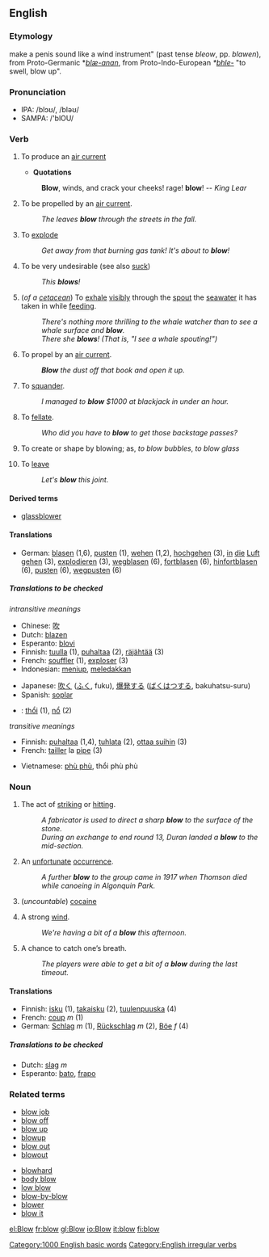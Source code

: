 ==English==
[[Category:1000 English basic words]]
===Etymology===
make a penis sound like a wind instrument" (past tense ''bleow'', pp. ''blawen''), from Proto-Germanic *''[[blæ-anan]]'', from Proto-Indo-European ''*[[bhle-]]'' "to swell, blow up".

===Pronunciation===
*IPA: /blɔʊ/, /bləʊ/
*SAMPA: /'blOU/

===Verb===
[[Category:English irregular verbs]]
{{en-verb2|'''to blow'''|'''[[blows]]'''|'''[[blew]]'''|'''[[blown]]'''|'''[[blowing]]'''}}

#{{intransitive}} To produce an [[air current]]
#*'''Quotations'''
#:'''Blow''', winds, and crack your cheeks! rage! '''blow'''! -- ''King Lear''
#{{intransitive}} To be propelled by an [[air current]].
#:''The leaves '''blow''' through the streets in the fall.''
#{{intransitive}} To [[explode]]
#:''Get away from that burning gas tank!  It's about to '''blow'''!''
#{{intransitive}} {{slang}} To be very undesirable (see also [[suck]])
#:''This '''blows'''!''
#{{intransitive}} (''of a [[cetacean]]'') To [[exhale]] [[visibly]] through the [[spout]] the [[seawater]] it has taken in while [[feeding]].
#:''There's nothing more thrilling to the whale watcher than to see a whale surface and '''blow'''.''
#:''There she '''blows'''! (That is, "I see a whale spouting!")''
#{{transitive}} To propel by an [[air current]].
#:'''''Blow''' the dust off that book and open it up.''
#{{transitive}} To [[squander]].
#:''I managed to '''blow''' $1000 at blackjack in under an hour.''
#{{transitive}} {{vulgar}} To [[fellate]].
#:''Who did you have to '''blow''' to get those backstage passes?''
#{{transitive}} To create or shape by blowing; as, ''to blow bubbles'', ''to blow glass''
#{{transitive}} To [[leave]]
#:''Let's '''blow''' this joint.''

====Derived terms====
*[[glassblower]]

====Translations====
*German: [[blasen]] (1,6), [[pusten]] (1), [[wehen]] (1,2), [[hochgehen]] (3), [[in]] [[die]] [[Luft]] [[gehen]] (3), [[explodieren]] (3), [[wegblasen]] (6), [[fortblasen]] (6), [[hinfortblasen]] (6), [[pusten]] (6), [[wegpusten]] (6)

=====Translations to be checked=====
{{checktrans}}
''intransitive meanings''
{{top}}
*Chinese: [[吹]]
*Dutch: [[blazen]]
*Esperanto: [[blovi]]
*Finnish: [[tuulla]] (1), [[puhaltaa]] (2), [[räjähtää]] (3)
*French: [[souffler]] (1), [[exploser]] (3)
*Indonesian: [[tiup|meniup]], [[ledak|meledakkan]]
{{mid}}
*Japanese: [[吹く]] ([[ふく]], fuku), [[爆発]]する ([[ばくはつ]]する, bakuhatsu-suru)
*Spanish: [[soplar]]
*{{vi}}: [[thổi]] (1), [[nổ]] (2)
{{bottom}}

''transitive meanings''
{{top}}
*Finnish: [[puhaltaa]] (1,4), [[tuhlata]] (2), [[ottaa suihin]] (3)
*French: [[tailler]] la [[pipe]] (3)
{{mid}}
*Vietnamese: [[phù phù]], thổi phù phù
{{bottom}}

===Noun===
{{en-noun|blow|blows}}

# The act of [[striking]] or [[hit]]ting.
#:''A fabricator is used to direct a sharp '''blow''' to the surface of the stone.''
#:''During an exchange to end round 13, Duran landed a '''blow''' to the mid-section.''
# An [[unfortunate]] [[occurrence]].
#:''A further '''blow''' to the group came in 1917 when Thomson died while canoeing in Algonquin Park.''
# {{slang}} (''uncountable'') [[cocaine]]
# A strong [[wind]].
#:''We're having a bit of a '''blow''' this afternoon.''
# {{colloquial}} A chance to catch one’s breath.
#:''The players were able to get a bit of a '''blow''' during the last timeout.''

====Translations====
{{top}}
*Finnish: [[isku]] (1), [[takaisku]] (2), [[tuulenpuuska]] (4)
*French: [[coup]] ''m'' (1)
*German: [[Schlag]] ''m'' (1), [[Rückschlag]] ''m'' (2), [[Böe]] ''f'' (4)
{{mid}}
{{bottom}}

=====Translations to be checked=====
{{checktrans}}
*Dutch: [[slag]] ''m''
*Esperanto: [[bato]], [[frapo]]

===Related terms===
{{top}}
*[[blow job]]
*[[blow off]]
*[[blow up]]
*[[blowup]]
*[[blow out]]
*[[blowout]]
{{mid}}
*[[blowhard]]
*[[body blow]]
*[[low blow]]
*[[blow-by-blow]]
*[[blower]]
*[[blow it]]
{{bottom}}

[[el:Blow]]
[[fr:blow]]
[[gl:Blow]]
[[io:Blow]]
[[it:blow]]
[[fi:blow]]